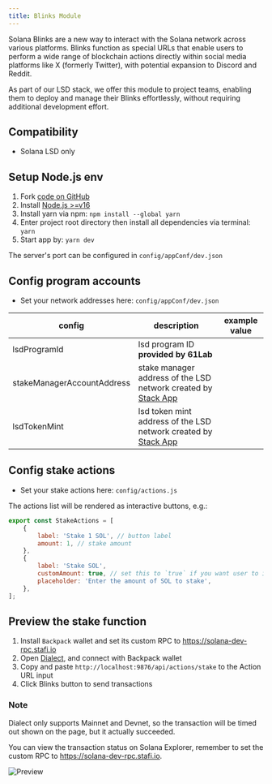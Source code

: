 ```yaml
---
title: Blinks Module
---
```


Solana Blinks are a new way to interact with the Solana network across various platforms. Blinks function as special URLs that enable users to perform a wide range of blockchain actions directly within social media platforms like X (formerly Twitter), with potential expansion to Discord and Reddit.

As part of our LSD stack, we offer this module to project teams, enabling them to deploy and manage their Blinks effortlessly, without requiring additional development effort.

## Compatibility

- Solana LSD only

## Setup Node.js env

1. Fork [code on GitHub](https://github.com/stafiprotocol/sol-blinks)
1. Install [Node.js >=v16](https://nodejs.org/en/learn/getting-started/how-to-install-nodejs)
1. Install yarn via npm: `npm install --global yarn`
1. Enter project root directory then install all dependencies via terminal: `yarn`
1. Start app by: `yarn dev`

The server's port can be configured in `config/appConf/dev.json`

## Config program accounts

- Set your network addresses here: `config/appConf/dev.json`

| config                     | description                                                                                   | example value |
| -------------------------- | --------------------------------------------------------------------------------------------- | ------------- |
| lsdProgramId               | lsd program ID **provided by 61Lab**                                                          |               |
| stakeManagerAccountAddress | stake manager address of the LSD network created by [Stack App](https://stack-app.stafi.io/)  |               |
| lsdTokenMint               | lsd token mint address of the LSD network created by [Stack App](https://stack-app.stafi.io/) |               |

## Config stake actions

- Set your stake actions here: `config/actions.js`

The actions list will be rendered as interactive buttons, e.g.:

```javascript
export const StakeActions = [
	{
		label: 'Stake 1 SOL', // button label
		amount: 1, // stake amount
	},
	{
		label: 'Stake SOL',
		customAmount: true, // set this to `true` if you want user to input amount
		placeholder: 'Enter the amount of SOL to stake',
	},
];
```

## Preview the stake function

1. Install `Backpack` wallet and set its custom RPC to https://solana-dev-rpc.stafi.io
1. Open [Dialect](https://dial.to/developer), and connect with Backpack wallet
1. Copy and paste `http://localhost:9876/api/actions/stake` to the Action URL input
1. Click Blinks button to send transactions

### Note

Dialect only supports Mainnet and Devnet, so the transaction will be timed out shown on the page, but it actually succeeded.

You can view the transaction status on Solana Explorer, remember to set the custom RPC to https://solana-dev-rpc.stafi.io.

![Preview](./assets/solana-blinks-preview.png 'Preview')
